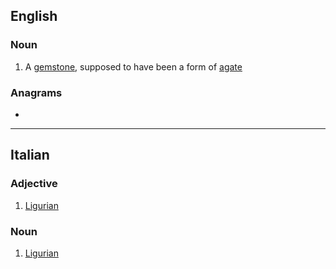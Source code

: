 {{also|lígure|Ligure}}
==English==

===Noun===
{{en-noun}}

# {{lb|en|obsolete}} A [[gemstone]], supposed to have been a form of [[agate]]

===Anagrams===
* {{anagrams|en|a=egilru|gluier|guiler|reguli|uglier}}

----

==Italian==

===Adjective===
{{it-adj}}

# [[Ligurian]]

===Noun===
{{it-noun|mf}}

# [[Ligurian]]

{{C|it|Demonyms}}